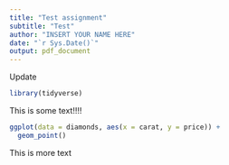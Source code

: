 ```yaml
---
title: "Test assignment"
subtitle: "Test"
author: "INSERT YOUR NAME HERE"
date: "`r Sys.Date()`"
output: pdf_document
---
```

Update


```r
library(tidyverse)
```


This is some text!!!!


```r
ggplot(data = diamonds, aes(x = carat, y = price)) +
  geom_point()
```

This is more text